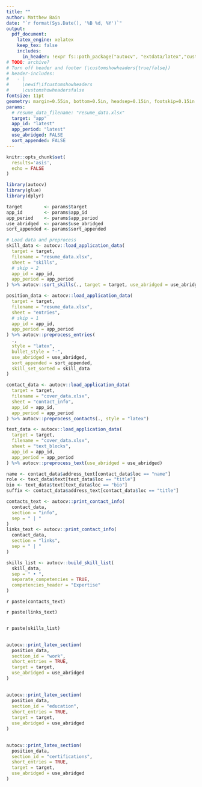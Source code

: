 ```yaml
---
title: ""
author: Matthew Bain
date: "`r format(Sys.Date(), '%B %d, %Y')`"
output:
  pdf_document:
    latex_engine: xelatex
    keep_tex: false
    includes:
      in_header: !expr fs::path_package("autocv", "extdata/latex","custom_resume.tex")
# TODO: archive?
# Turn off header and footer (\customshowheaders{true/false})
# header-includes:
#   - |
#     \newif\ifcustomshowheaders
#     \customshowheadersfalse
fontsize: 11pt
geometry: margin=0.55in, bottom=0.5in, headsep=0.15in, footskip=0.15in
params:
  # resume_data_filename: "resume_data.xlsx"
  target: "app"
  app_id: "latest"
  app_period: "latest"
  use_abridged: FALSE
  sort_appended: FALSE
---
```


```r
knitr::opts_chunk$set(
  results='asis', 
  echo = FALSE
)

library(autocv)
library(glue)
library(dplyr)

target        <- params$target
app_id        <- params$app_id
app_period    <- params$app_period
use_abridged  <- params$use_abridged
sort_appended <- params$sort_appended

# Load data and preprocess
skill_data <- autocv::load_application_data(
  target = target,
  filename = "resume_data.xlsx",
  sheet = "skills",
  # skip = 2
  app_id = app_id,
  app_period = app_period
) %>% autocv::sort_skills(., target = target, use_abridged = use_abridged)

position_data <- autocv::load_application_data(
  target = target,
  filename = "resume_data.xlsx",
  sheet = "entries",
  # skip = 1
  app_id = app_id,
  app_period = app_period
) %>% autocv::preprocess_entries(
  .,
  style = "latex",
  bullet_style = "-",
  use_abridged = use_abridged,
  sort_appended = sort_appended,
  skill_set_sorted = skill_data
)

contact_data <- autocv::load_application_data(
  target = target,
  filename = "cover_data.xlsx",
  sheet = "contact_info",
  app_id = app_id,
  app_period = app_period
) %>% autocv::preprocess_contacts(., style = "latex")

text_data <- autocv::load_application_data(
  target = target,
  filename = "cover_data.xlsx",
  sheet = "text_blocks",
  app_id = app_id,
  app_period = app_period
) %>% autocv::preprocess_text(use_abridged = use_abridged)

```

```r

name <- contact_data$address_text[contact_data$loc == "name"]
role <- text_data$text[text_data$loc == "title"]
bio <- text_data$text[text_data$loc == "bio"]
suffix <- contact_data$address_text[contact_data$loc == "title"]

contacts_text <- autocv::print_contact_info(
  contact_data, 
  section = "info", 
  sep = " | "
)
links_text <- autocv::print_contact_info(
  contact_data, 
  section = "links", 
  sep = " | "
)

skills_list <- autocv::build_skill_list(
  skill_data, 
  sep = " • ",
  separate_competencies = TRUE,
  competencies_header = "Expertise"
)

```

\myname{`r paste0(name)`} `r paste(contacts_text)`
<!-- \myname{`r paste0(name, ", ", suffix)`} `r paste(contacts_text)` -->

<!-- \vspace{-4pt} -->
<!-- ### \myrole{`r paste(role)`} -->

\vspace{-4pt}
`r paste(links_text)`

\mybio{`r paste(bio)`}

## \mysection{Skills} \mysectionrule{}

\vspace{-4pt}
`r paste(skills_list)`

<!-- `r paste(build_skill_table(skill_data))` -->

## \mysection{Selected Professional Experience} \mysectionrule{}

```r
autocv::print_latex_section(
  position_data, 
  section_id = "work", 
  short_entries = TRUE, 
  target = target,
  use_abridged = use_abridged
)
```

## \mysection{Education} \mysectionrule{}

```r
autocv::print_latex_section(
  position_data, 
  section_id = "education", 
  short_entries = TRUE, 
  target = target,
  use_abridged = use_abridged
)
```

## \mysection{Certifications} \mysectionrule{}

```r
autocv::print_latex_section(
  position_data,
  section_id = "certifications",
  short_entries = TRUE,
  target = target,
  use_abridged = use_abridged
)
```

<!--
## \mysection{Selected Projects} \mysectionrule{}

```r
autocv::print_latex_section(
  position_data,
  section_id = "projects",
  short_entries = TRUE,
  target = target,
  use_abridged = use_abridged
)
```
-->

\label{LastPage}
